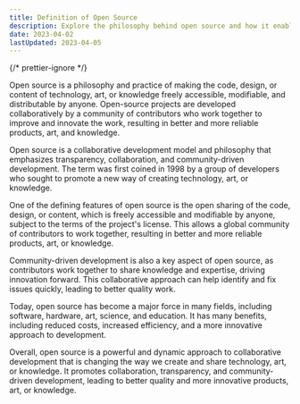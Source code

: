 ```yaml
---
title: Definition of Open Source
description: Explore the philosophy behind open source and how it enables collaborative, innovative development of tech, art, and knowledge. Learn how communities work together!
date: 2023-04-02
lastUpdated: 2023-04-05
---
```


{/* prettier-ignore */}
<p class="lead">Open source is a philosophy and practice of making the code, design, or content of technology, art, or knowledge freely accessible, modifiable, and distributable by anyone. Open-source projects are developed collaboratively by a community of contributors who work together to improve and innovate the work, resulting in better and more reliable products, art, and knowledge.</p>

Open source is a collaborative development model and philosophy that emphasizes transparency, collaboration, and community-driven development. The term was first coined in 1998 by a group of developers who sought to promote a new way of creating technology, art, or knowledge.

One of the defining features of open source is the open sharing of the code, design, or content, which is freely accessible and modifiable by anyone, subject to the terms of the project's license. This allows a global community of contributors to work together, resulting in better and more reliable products, art, or knowledge.

Community-driven development is also a key aspect of open source, as contributors work together to share knowledge and expertise, driving innovation forward. This collaborative approach can help identify and fix issues quickly, leading to better quality work.

Today, open source has become a major force in many fields, including software, hardware, art, science, and education. It has many benefits, including reduced costs, increased efficiency, and a more innovative approach to development.

Overall, open source is a powerful and dynamic approach to collaborative development that is changing the way we create and share technology, art, or knowledge. It promotes collaboration, transparency, and community-driven development, leading to better quality and more innovative products, art, or knowledge.
